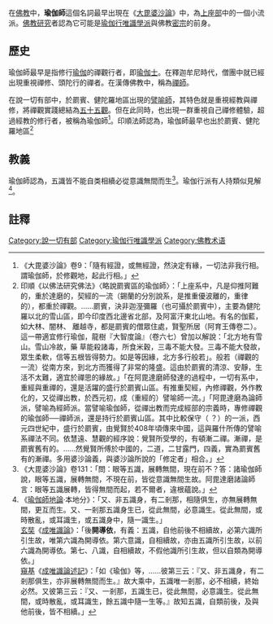 {{佛教}}
{{藏传佛教}}
在[[佛教|佛教]]中，'''瑜伽師'''這個名詞最早出現在《[[大毘婆沙論|大毘婆沙論]]》中，為[[上座部|上座部]]中的一個小流派。[[佛教研究|佛教研究]]者認為它可能是[[瑜伽行唯識學派|瑜伽行唯識學派]]與佛教[[密宗|密宗]]的前身。

==歷史==
瑜伽師最早是指修行[[瑜伽|瑜伽]]的禪觀行者，即[[瑜伽士|瑜伽士]]。在釋迦牟尼時代，僧團中就已經出現重視禪修、頭陀行的禪者。在漢傳佛教中，稱為[[禪師|禪師]]。

在說一切有部中，於罽賓、健陀羅地區出現的[[譬喻師|譬喻師]]，其特色就是重視經教與禪修，將禪觀實踐總結為[[五十五觀|五十五觀]]。但在此同時，也出現一群重視自己禪修體驗，超過經教的修行者，被稱為瑜伽師<ref>《大毘婆沙論》卷9：「隨有經證，或無經證，然決定有緣，一切法非我行相。謂瑜伽師，於修觀地，起此行相。」</ref>。印順法師認為，瑜伽師最早也出於罽賓、健陀羅地區<ref>印順《以佛法研究佛法》〈略說罽賓區的瑜伽師〉：「上座系中，凡是仰推阿難的，重於達磨的，契經的一流（錫蘭的分別說系，是推重優波離的，重律的），都重於禪觀。……罽賓，決非迦溼彌羅（也可攝於罽賓中），主要為健陀羅以北的雪山區，即今印度西北邊省北部，及阿富汗東北山地。有名的伽藍，如大林、闇林、 離越寺，都是罽賓的僧眾住處，賢聖所居（阿育王傳卷二）。這一帶適宜修行瑜伽，龍樹『大智度論』（卷六七）曾加以解說：「北方地有雪山。雪山冷故，藥 草能殺諸毒，所食米穀，三毒不能大發。三毒不能大發故，眾生柔軟，信等五根皆得勢力。如是等因緣，北方多行般若」。般若（禪觀的一流）從南方來，到北方而獲得了非常的隆盛。這由於罽賓的清涼、安靜，生活不太難，適宜於禪思的緣故。」「在阿毘達磨師發達的過程中，一切有系中，重經與重禪的，還是活躍的盛行於罽賓山區。有推重契經，內修禪觀，外作教化的，又從禪出教，於西元初，成（重經的）譬喻師一流。」「阿毘達磨為論師派，譬喻為經師派。當譬喻瑜伽師，從禪出教而完成經部的宗義時，專修禪觀的瑜伽師──禪師派，還是持行於罽賓山區。其中比較保守（ ？）的一派，西元四世紀中，盛行於罽賓，由覺賢於408年頃傳來中國，這與羅什所傳的譬喻系禪法不同。依慧遠、慧觀的經序說：覺賢所受學的，有頓漸二禪。漸禪，是罽賓舊有的。……然覺賢所傅於中國的，二道，二甘露門，四義，實為罽賓舊有的漸禪。多用婆沙論義，與婆沙論所說的「修定者」相合。」 </ref>

==教義==
瑜伽師認為，五識皆不能自类相續必從意識無間而生<ref>
《大毘婆沙論》卷131：「問：眼等五識，展轉無間，現在前不？答：諸瑜伽師說，眼等五識，展轉無間，不現在前，皆從意識無間生故。阿毘達磨諸論師言：眼等五識展轉，皆得無間而起，若不爾者，違根蘊說。」
</ref>。瑜伽行派有人持類似見解<ref>
《[[瑜伽師地論|瑜伽師地論]]·本地分》：「又、非五識身，有二剎那，相隨俱生，亦無展轉無間，更互而生。又、一剎那五識身生已，從此無間，必意識生。從此無間，或時散亂，或耳識生，或五識身中，隨一識生。」<br />
[[玄奘|玄奘]]《[[成唯識論|成唯識論]]》：「後'''開導依'''，有義：五識，自他前後不相續故，必第六識所引生故，唯第六識為開導依。第六意識，自相續故，亦由五識所引生故，以前六識為開導依。第七、八識，自相續故，不假他識所引生故，但以自類為開導依。」<br />
[[窺基|窺基]]《[[成唯識論述記|成唯識論述記]]》：「如《瑜伽》等，……彼第三云：『又、非五識身，有二剎那俱生，亦非展轉無間而生。』故大乘中，五識唯一剎那，必不相續，終始必然。又彼第三云：『又、一剎那，五識生已，從此無間，必意識生。從此無間，或時散亂，或耳識生，餘五識中隨一生等。』故知五識，自類前後，及與他前後，皆不相續。」</ref>。

==註釋==
{{reflist|2}}
[[Category:說一切有部|Category:說一切有部]]
[[Category:瑜伽行唯識學派|Category:瑜伽行唯識學派]]
[[Category:佛教术语|Category:佛教术语]]